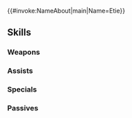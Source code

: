 {{#invoke:NameAbout|main|Name=Etie}}{{HeroPage Tabs}}
{{Hero Infobox
|Name=Etie
|Title=Fitness Fighter
|WeaponType=Colorless Bow
|MoveType=Infantry
|Origin=Fire Emblem Engage
|Gender=Female
|actorEN=Trina Nishimura
|actorJP=嶺内ともみ
|artist=Tobi
|randomStartTime=2023-02-17T07:00:00Z
|additionDate=January 17, 2023
|releaseDate=January 17, 2023
|poolDate=February 7, 2023
|poolRarities=3,4
|cv1=14
|cv2=200400
|TagID=エーティエ
|InternalID=908
|Properties=tiara
|description=Royal knight of Firene and retainer to Prince Alfred. She is a noble lady who seeks out any opportunity to continually build her muscle. Appears in Fire Emblem Engage.
}}
{{Stats Page
|Lv1HP=18|Lv1ATK=12|Lv1SPD=10|Lv1DEF=6|Lv1RES=6
|GRHP=50|GRATK=75|GRSPD=70|GRDEF=55|GRRES=50
}}
==Skills==
===Weapons===
{{Weapons Table
|weapon1=Iron Bow
|weapon1Default=1
|weapon1Unlock=1
|weapon2=Steel Bow
|weapon2Default=2
|weapon2Unlock=2
|weapon3=Protection Bow
|weapon3Default=4
|weapon3Unlock=3
|weapon4=Protection Bow+
|weapon4Default=5
|weapon4Unlock=5
}}
===Assists===
{{Assists Table}}
===Specials===
{{Specials Table
|special1=Dragon Gaze
|special1Default=4
|special1Unlock=3
|special2=Draconic Aura
|special2Unlock=4
}}
===Passives===
{{Passives Table
|passiveA1=Atk/Def Ideal 1
|passiveA2=Atk/Def Ideal 2
|passiveA3=Atk/Def Ideal 3
|passiveA1Unlock=3
|passiveA2Unlock=4
|passiveA3Unlock=5
|passiveC1=Atk/Def Gap 1
|passiveC2=Atk/Def Gap 2
|passiveC3=Atk/Def Gap 3
|passiveC1Unlock=1
|passiveC2Unlock=2
|passiveC3Unlock=4
}}
{{Heroes Navbox}}